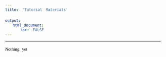 ```yaml
---
title: 'Tutorial Materials'

output:
  html_document:
    toc: FALSE
---
```



***

<style type="text/css">

body{ /* Normal  */
      font-size: 14px;
      color: Black;
      line-height: 1.7;
       font-family: Georgia;
       word-spacing: 5px;
  }
td {  /* Table  */
  font-size: 12px;
}
h1.title {
  font-size: 38px;
  color: DarkRed;
}


h1 { /* Header 1 */
  font-size: 28px;
  color: DarkGray;
}
h2 { /* Header 2 */
    font-size: 22px;
    color: DarkBlue;
}
h3 { /* Header 3 */
  font-size: 26px;
  color: Black;
}
code.r{ /* Code block */
    font-size: 12px;
}
pre { /* Code block - determines code spacing between lines */
    font-size: 14px;
}  

a {    color: Blue;
    
}

.list-group-item.active, .list-group-item.active:focus, .list-group-item.active:hover {
    z-index: 2;
    color: White;
    background-color: Maroon;
    border-color: #337ab7;
}
</style>

Nothing yet


